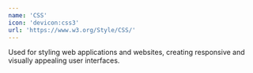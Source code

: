 ```yaml
---
name: 'CSS'
icon: 'devicon:css3'
url: 'https://www.w3.org/Style/CSS/'
---
```


Used for styling web applications and websites, creating responsive and visually appealing user interfaces.
